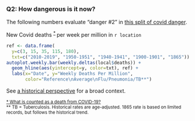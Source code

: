 
### Q2: How dangerous is it now?

The following numbers evaluate "danger #2" in
<a href="../risk/two-dangers.html">this split of covid danger</a>.

New Covid deaths
<sup>
[ * ](https://ourworldindata.org/coronavirus#deaths-from-covid-19-background)
</sup>
per week per million in `r location`<br>
```r
ref <- data.frame(
  y=c(3, 15, 35, 115, 180),
  txt=c("2010-2019", "1950-1951", "1940-1941", "1900-1901", "1865"))
autoplot.weekly.bar(weekly.deltas(local$deaths)) +
  geom_hline(aes(yintercept=y, color=txt), ref) +
  labs(x="Date", y="Weekly Deaths Per Million",
       color="Reference\nAverage\nFlu/Pneumonia/TB**")
```

See [a historical perspective](../risk/history.html) for a broad context.

<small>
[ * What is counted as a death from COVID-19?](https://ourworldindata.org/coronavirus#deaths-from-covid-19-background)
<br>
 ** 
TB = Tuberculosis.
Historical rates are age-adjusted.
1865 rate is based on limited records, but follows the historical trend.
</small>


